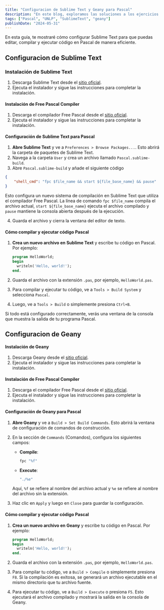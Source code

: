 ```yaml
---
title: "Configuracion de Sublime Text y Geany para Pascal"
description: "En este blog, exploramos las soluciones a los ejercicios planteados en la materia de Conceptos de Algoritmos, Datos y Programas (CADP)."
tags: ["Pascal", "UNLP", "SublimeText", "geany"]
publishDate: "2024-05-31"
---
```


En esta guía, te mostraré cómo configurar Sublime Text para que puedas editar, compilar y ejecutar código en Pascal de manera eficiente.

## Configuracion de Sublime Text

### Instalación de Sublime Text

1. Descarga Sublime Text desde el [sitio oficial](https://www.sublimetext.com/).
2. Ejecuta el instalador y sigue las instrucciones para completar la instalación.

#### Instalación de Free Pascal Compiler

1. Descarga el compilador Free Pascal desde el [sitio oficial](https://www.freepascal.org/).
2. Ejecuta el instalador y sigue las instrucciones para completar la instalación.

#### Configuración de Sublime Text para Pascal

1. **Abre Sublime Text** y ve a `Preferences > Browse Packages...`. Esto abrirá la carpeta de paquetes de Sublime Text.
2. Navega a la carpeta `User` y crea un archivo llamado `Pascal.sublime-build`.
3. Abre `Pascal.sublime-build` y añade el siguiente código

```json
{
	"shell_cmd": "fpc $file_name && start ${file_base_name} && pause"
}
```

Esto configura un nuevo sistema de compilación en Sublime Text que utiliza el compilador Free Pascal. La línea de comando `fpc $file_name` compila el archivo actual, `start ${file_base_name}` ejecuta el archivo compilado y `pause` mantiene la consola abierta después de la ejecución.

4. Guarda el archivo y cierra la ventana del editor de texto.

#### Cómo compilar y ejecutar código Pascal

1. **Crea un nuevo archivo en Sublime Text** y escribe tu código en Pascal. Por ejemplo:

   ```pascal
   program HelloWorld;
   begin
     writeln('Hello, world!');
   end.
   ```

2. Guarda el archivo con la extensión `.pas`, por ejemplo, `HelloWorld.pas`.
3. Para compilar y ejecutar tu código, ve a `Tools > Build System` y selecciona `Pascal`.
4. Luego, ve a `Tools > Build` o simplemente presiona `Ctrl+B`.

Si todo está configurado correctamente, verás una ventana de la consola que muestra la salida de tu programa Pascal.

## Configuracion de Geany

#### Instalación de Geany

1. Descarga Geany desde el [sitio oficial](https://www.geany.org/).
2. Ejecuta el instalador y sigue las instrucciones para completar la instalación.

#### Instalación de Free Pascal Compiler

1. Descarga el compilador Free Pascal desde el [sitio oficial](https://www.freepascal.org/).
2. Ejecuta el instalador y sigue las instrucciones para completar la instalación.

#### Configuración de Geany para Pascal

1. **Abre Geany** y ve a `Build > Set Build Commands`. Esto abrirá la ventana de configuración de comandos de construcción.

2. En la sección de `Commands` (Comandos), configura los siguientes campos:

   - **Compile**:
     ```sh
     fpc "%f"
     ```
   - **Execute**:
     ```sh
     "./%e"
     ```

   Aquí, `%f` se refiere al nombre del archivo actual y `%e` se refiere al nombre del archivo sin la extensión.

3. Haz clic en `Apply` y luego en `Close` para guardar la configuración.

#### Cómo compilar y ejecutar código Pascal

1. **Crea un nuevo archivo en Geany** y escribe tu código en Pascal. Por ejemplo:

   ```pascal
   program HelloWorld;
   begin
     writeln('Hello, world!');
   end.
   ```

2. Guarda el archivo con la extensión `.pas`, por ejemplo, `HelloWorld.pas`.

3. Para compilar tu código, ve a `Build > Compile` o simplemente presiona `F8`. Si la compilación es exitosa, se generará un archivo ejecutable en el mismo directorio que tu archivo fuente.

4. Para ejecutar tu código, ve a `Build > Execute` o presiona `F5`. Esto ejecutará el archivo compilado y mostrará la salida en la consola de Geany.
